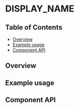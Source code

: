 
# DISPLAY_NAME

## Table of Contents

- [Overview](#overview)
- [Example usage](#example-usage)
- [Component API](#component-api)

## Overview

<!-- TODO: Overview. -->

## Example usage

<!-- TODO: One example per designed use case. -->

<Canvas>
  <Story id={getStorybookSlug(pkg, DISPLAY_NAME.displayName, 'STYLE_NAME')} />
</Canvas>

## Component API

<Props />
